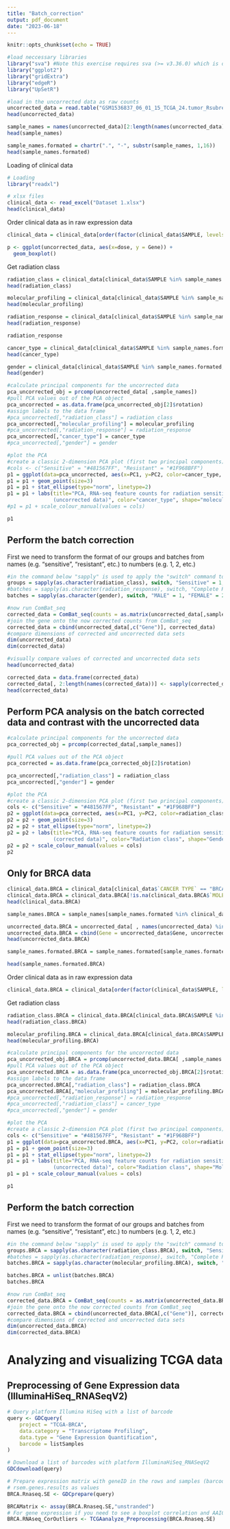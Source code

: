 ---
title: "Batch_correction"
output: pdf_document
date: "2023-06-18"
---

```{r setup, include=FALSE}
knitr::opts_chunk$set(echo = TRUE)
```

```{r}
#load neccessary libraries
library("sva") #Note this exercise requires sva (>= v3.36.0) which is only available for R (>= v4.x)
library("ggplot2")
library("gridExtra")
library("edgeR")
library("UpSetR")
```
```{r}
#load in the uncorrected data as raw counts
uncorrected_data = read.table("GSM1536837_06_01_15_TCGA_24.tumor_Rsubread_FeatureCounts_filtered.txt", header=TRUE, sep="\t", as.is=c(1,2))
head(uncorrected_data)
```

```{r}
sample_names = names(uncorrected_data)[2:length(names(uncorrected_data))]
head(sample_names)
```
```{r}
sample_names.formated = chartr(".", "-", substr(sample_names, 1,16))
head(sample_names.formated)
```

Loading of clinical data
```{r}
# Loading
library("readxl")

# xlsx files
clinical_data <- read_excel("Dataset 1.xlsx")
head(clinical_data)
```


Order clinical data as in raw expression data
```{r}
clinical_data = clinical_data[order(factor(clinical_data$SAMPLE, levels=unique(sample_names.formated))),]
```


```{r}
p <- ggplot(uncorrected_data, aes(x=dose, y = Gene)) + 
  geom_boxplot()
```
















Get radiation class
```{r}
radiation_class = clinical_data[clinical_data$SAMPLE %in% sample_names.formated, ]$`RADIATION CLASS`
head(radiation_class)
```

```{r}
molecular_profiling = clinical_data[clinical_data$SAMPLE %in% sample_names.formated, ]$`MOLECULAR PROFILING BEFORE OR AFTER RADIATION TREATMENT`
head(molecular_profiling)
```

```{r}
radiation_response = clinical_data[clinical_data$SAMPLE %in% sample_names.formated, ]$`RADIATION RESPONSE`
head(radiation_response)
```

```{r}
radiation_response
```


```{r}
cancer_type = clinical_data[clinical_data$SAMPLE %in% sample_names.formated, ]$`CANCER TYPE`
head(cancer_type)
```

```{r}
gender = clinical_data[clinical_data$SAMPLE %in% sample_names.formated, ]$GENDER
head(gender)
```


```{r}
#calculate principal components for the uncorrected data
pca_uncorrected_obj = prcomp(uncorrected_data[ ,sample_names])
#pull PCA values out of the PCA object
pca_uncorrected = as.data.frame(pca_uncorrected_obj[2]$rotation)
#assign labels to the data frame
#pca_uncorrected[,"radiation_class"] = radiation_class
pca_uncorrected[,"molecular_profiling"] = molecular_profiling
#pca_uncorrected[,"radiation_response"] = radiation_response
pca_uncorrected[,"cancer_type"] = cancer_type
#pca_uncorrected[,"gender"] = gender

#plot the PCA
#create a classic 2-dimension PCA plot (first two principal components) with conditions and library methods indicated
#cols <- c("Sensitive" = "#481567FF", "Resistant" = "#1F968BFF")
p1 = ggplot(data=pca_uncorrected, aes(x=PC1, y=PC2, color=cancer_type, shape=molecular_profiling))
p1 = p1 + geom_point(size=3)
p1 = p1 + stat_ellipse(type="norm", linetype=2)
p1 = p1 + labs(title="PCA, RNA-seq feature counts for radiation sensitive and resistant samples \n
               (uncorrected data)", color="cancer_type", shape="molecular_profiling")
#p1 = p1 + scale_colour_manual(values = cols)
```

```{r}
p1
```

## Perform the batch correction

First we need to transform the format of our groups and batches from names (e.g. "sensitive", "resistant", etc.) to numbers (e.g. 1, 2, etc.)
```{r}
#in the command below "sapply" is used to apply the "switch" command to each element and convert names to numbers as we define
groups = sapply(as.character(radiation_class), switch, "Sensitive" = 1, "Resistant" = 2, USE.NAMES = F)
#batches = sapply(as.character(radiation_response), switch, "Complete Response" = 1, "Partial Response" = 2, "Stable Disease" = 3, "Radiographic Progressive Disease" = 4, USE.NAMES = F)
batches = sapply(as.character(gender), switch, "MALE" = 1, "FEMALE" = 2, USE.NAMES = F)
```


```{r}
#now run ComBat_seq
corrected_data = ComBat_seq(counts = as.matrix(uncorrected_data[,sample_names]), batch = batches, group = groups)
#join the gene onto the now corrected counts from ComBat_seq
corrected_data = cbind(uncorrected_data[,c("Gene")], corrected_data)
#compare dimensions of corrected and uncorrected data sets
dim(uncorrected_data)
dim(corrected_data)
```


```{r}
#visually compare values of corrected and uncorrected data sets
head(uncorrected_data)
```


```{r}
corrected_data = data.frame(corrected_data)
corrected_data[, 2:length(names(corrected_data))] <- sapply(corrected_data[, 2:length(names(corrected_data))], as.numeric)
head(corrected_data)
```


## Perform PCA analysis on the batch corrected data and contrast with the uncorrected data

```{r}
#calculate principal components for the uncorrected data
pca_corrected_obj = prcomp(corrected_data[,sample_names])

#pull PCA values out of the PCA object
pca_corrected = as.data.frame(pca_corrected_obj[2]$rotation)

pca_uncorrected[,"radiation_class"] = radiation_class
pca_uncorrected[,"gender"] = gender

#plot the PCA
#create a classic 2-dimension PCA plot (first two principal components) with conditions and library methods indicated
cols <- c("Sensitive" = "#481567FF", "Resistant" = "#1F968BFF")
p2 = ggplot(data=pca_corrected, aes(x=PC1, y=PC2, color=radiation_class, shape=gender))
p2 = p2 + geom_point(size=3)
p2 = p2 + stat_ellipse(type="norm", linetype=2)
p2 = p2 + labs(title="PCA, RNA-seq feature counts for radiation sensitive and resistant samples \n
               (corrected data)", color="Radiation class", shape="Gender")
p2 = p2 + scale_colour_manual(values = cols)
p2
```
## Only for BRCA data




```{r}
clinical_data.BRCA = clinical_data[clinical_data$`CANCER TYPE` == "BRCA", ]
clinical_data.BRCA = clinical_data.BRCA[!is.na(clinical_data.BRCA$`MOLECULAR PROFILING BEFORE OR AFTER RADIATION TREATMENT`),]
head(clinical_data.BRCA)
```



```{r}
sample_names.BRCA = sample_names[sample_names.formated %in% clinical_data.BRCA$SAMPLE]

```


```{r}
uncorrected_data.BRCA = uncorrected_data[ , names(uncorrected_data) %in% sample_names.BRCA]
uncorrected_data.BRCA = cbind(Gene = uncorrected_data$Gene, uncorrected_data.BRCA, row.names = NULL)
head(uncorrected_data.BRCA)
```

```{r}
sample_names.formated.BRCA = sample_names.formated[sample_names.formated %in% clinical_data.BRCA$SAMPLE]

head(sample_names.formated.BRCA)
```

Order clinical data as in raw expression data
```{r}
clinical_data.BRCA = clinical_data[order(factor(clinical_data$SAMPLE, levels=unique(sample_names.formated.BRCA))),]
```

Get radiation class
```{r}
radiation_class.BRCA = clinical_data.BRCA[clinical_data.BRCA$SAMPLE %in% sample_names.formated.BRCA, ]$`RADIATION CLASS`
head(radiation_class.BRCA)
```

```{r}
molecular_profiling.BRCA = clinical_data.BRCA[clinical_data.BRCA$SAMPLE %in% sample_names.formated.BRCA, ]$`MOLECULAR PROFILING BEFORE OR AFTER RADIATION TREATMENT`
head(molecular_profiling.BRCA)
```

```{r}
#calculate principal components for the uncorrected data
pca_uncorrected_obj.BRCA = prcomp(uncorrected_data.BRCA[ ,sample_names.BRCA])
#pull PCA values out of the PCA object
pca_uncorrected.BRCA = as.data.frame(pca_uncorrected_obj.BRCA[2]$rotation)
#assign labels to the data frame
pca_uncorrected.BRCA[,"radiation_class"] = radiation_class.BRCA
pca_uncorrected.BRCA[,"molecular_profiling"] = molecular_profiling.BRCA
#pca_uncorrected[,"radiation_response"] = radiation_response
#pca_uncorrected[,"radiation_class"] = cancer_type
#pca_uncorrected[,"gender"] = gender

#plot the PCA
#create a classic 2-dimension PCA plot (first two principal components) with radiation class and ... indicated
cols <- c("Sensitive" = "#481567FF", "Resistant" = "#1F968BFF")
p1 = ggplot(data=pca_uncorrected.BRCA, aes(x=PC1, y=PC2, color=radiation_class.BRCA, shape=molecular_profiling.BRCA))
p1 = p1 + geom_point(size=3)
p1 = p1 + stat_ellipse(type="norm", linetype=2)
p1 = p1 + labs(title="PCA, RNA-seq feature counts for radiation sensitive and resistant samples \n
               (uncorrected data)", color="Radiation class", shape="Molecular profiling")
p1 = p1 + scale_colour_manual(values = cols)
```

```{r}
p1
```

## Perform the batch correction

First we need to transform the format of our groups and batches from names (e.g. "sensitive", "resistant", etc.) to numbers (e.g. 1, 2, etc.)
```{r}
#in the command below "sapply" is used to apply the "switch" command to each element and convert names to numbers as we define
groups.BRCA = sapply(as.character(radiation_class.BRCA), switch, "Sensitive" = 1, "Resistant" = 2, USE.NAMES = F)
#batches = sapply(as.character(radiation_response), switch, "Complete Response" = 1, "Partial Response" = 2, "Stable Disease" = 3, "Radiographic Progressive Disease" = 4, USE.NAMES = F)
batches.BRCA = sapply(as.character(molecular_profiling.BRCA), switch, "Before" = 1, "After" = 2, USE.NAMES = F, drop = FALSE)
```

```{r}
batches.BRCA = unlist(batches.BRCA)
batches.BRCA
```


```{r}
#now run ComBat_seq
corrected_data.BRCA = ComBat_seq(counts = as.matrix(uncorrected_data.BRCA[,sample_names.BRCA]), batch = batches.BRCA, group = groups.BRCA)
#join the gene onto the now corrected counts from ComBat_seq
corrected_data.BRCA = cbind(uncorrected_data.BRCA[,c("Gene")], corrected_data.BRCA)
#compare dimensions of corrected and uncorrected data sets
dim(uncorrected_data.BRCA)
dim(corrected_data.BRCA)
```


# Analyzing and visualizing TCGA data

## Preprocessing of Gene Expression data (IlluminaHiSeq_RNASeqV2)

```{r}
# Query platform Illumina HiSeq with a list of barcode 
query <- GDCquery(
    project = "TCGA-BRCA", 
    data.category = "Transcriptome Profiling",
    data.type = "Gene Expression Quantification",
    barcode = listSamples
)

# Download a list of barcodes with platform IlluminaHiSeq_RNASeqV2
GDCdownload(query)

# Prepare expression matrix with geneID in the rows and samples (barcode) in the columns
# rsem.genes.results as values
BRCA.Rnaseq.SE <- GDCprepare(query)

BRCAMatrix <- assay(BRCA.Rnaseq.SE,"unstranded") 
# For gene expression if you need to see a boxplot correlation and AAIC plot to define outliers you can run
BRCA.RNAseq_CorOutliers <- TCGAanalyze_Preprocessing(BRCA.Rnaseq.SE)
```




